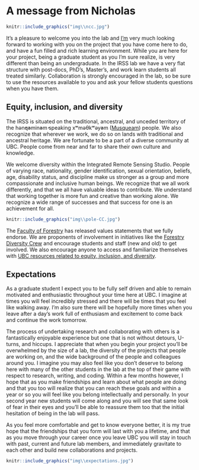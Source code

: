 # A message from Nicholas {-#nccmsg}

```r
knitr::include_graphics("img\\ncc.jpg")
```

It's a pleasure to welcome you into the lab and [I'm](https://forestry.ubc.ca/faculty-profile/nicholas-coops/) very much looking forward to working with you on the project that you have come here to do, and have a fun filled and rich learning environment. While you are here for your project, being a graduate student as you I'm sure realize, is very different than being an undergraduate. In the IRSS lab we have a very flat structure with post-docs, PhD's, Master's, and work learn students all treated similarly. Collaboration is strongly encouraged in the lab, so be sure to use the resources available to you and ask your fellow students questions when you have them.

## Equity, inclusion, and diversity {-#diversity}

The IRSS is situated on the traditional, ancestral, and unceded territory of the hən̓q̓əmin̓əm̓ speaking xʷməθkʷəy̓əm ([Musqueam](https://www.musqueam.bc.ca/)) people. We also recognize that wherever we work, we do so on lands with traditional and ancestral heritage. We are fortunate to be a part of a diverse community at UBC. People come from near and far to share their own culture and knowledge.

We welcome diversity within the Integrated Remote Sensing Studio. People of varying race, nationality, gender identification, sexual orientation, beliefs, age, disability status, and discipline make us stronger as a group and more compassionate and inclusive human beings. We recognize that we all work differently, and that we all have valuable ideas to contribute. We understand that working together is more fun and creative than working alone. We recognize a wide range of successes and that success for one is an achievement for all.

```r
knitr::include_graphics("img\\pole-CC.jpg")
```

The [Faculty of Forestry](https://forestry.ubc.ca/news/statement-by-the-chair-of-equity-diversity-and-inclusion-council/) has released values statements that we fully endorse. We are proponents of involvement in initiatives like the [Forestry Diversity Crew](https://diversity.forestry.ubc.ca/) and encourage students and staff (new and old) to get involved. We also encourage anyone to access and familiarize themselves with [UBC resources related to equity, inclusion, and diversity](https://equity.ubc.ca/resources/).

## Expectations {-#expectations}

As a graduate student I expect you to be fully self driven and able to remain motivated and enthusiastic throughout your time here at UBC. I imagine at times you will feel incredibly stressed and there will be times that you feel like walking away. I'm also sure there will be hopefully more times when you leave after a day's work full of enthusiasm and excitement to come back and continue the work tomorrow.

The process of undertaking research and collaborating with others is a fantastically enjoyable experience but one that is not without detours, U-turns, and hiccups. I appreciate that when you begin your project you'll be overwhelmed by the size of a lab, the diversity of the projects that people are working on, and the wide background of the people and colleagues around you. I imagine you may also feel like you don't deserve to belong here with many of the other students in the lab at the top of their game with respect to research, writing, and coding. Within a few months however, I hope that as you make friendships and learn about what people are doing and that you too will realize that you can reach these goals and within a year or so you will feel like you belong intellectually and personally. In your second year new students will come along and you will see that same look of fear in their eyes and you'll be able to reassure them too that the initial hesitation of being in the lab will pass.

As you feel more comfortable and get to know everyone better, it is my true hope that the friendships that you form will last with you a lifetime, and that as you move through your career once you leave UBC you will stay in touch with past, current and future lab members, and immediately gravitate to each other and build new collaborations and projects.

```r
knitr::include_graphics("img\\expectations.jpg")
```
